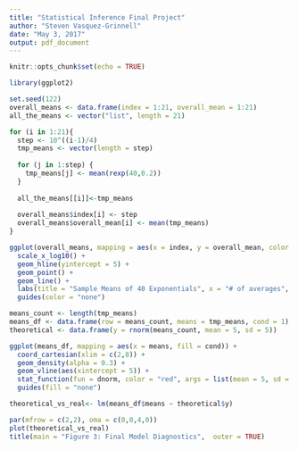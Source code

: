 ```yaml
---
title: "Statistical Inference Final Project"
author: "Steven Vasquez-Grinnell"
date: "May 3, 2017"
output: pdf_document
---
```


```r
knitr::opts_chunk$set(echo = TRUE)

library(ggplot2)
```


```r
set.seed(122)
overall_means <- data.frame(index = 1:21, overall_mean = 1:21)
all_the_means <- vector("list", length = 21)

for (i in 1:21){
  step <- 10^((i-1)/4)
  tmp_means <- vector(length = step)
  
  for (j in 1:step) {
    tmp_means[j] <- mean(rexp(40,0.2))
  }
  
  all_the_means[[i]]<-tmp_means
  
  overall_means$index[i] <- step
  overall_means$overall_mean[i] <- mean(tmp_means)
}
```

```r
ggplot(overall_means, mapping = aes(x = index, y = overall_mean, color = "red")) + 
  scale_x_log10() + 
  geom_hline(yintercept = 5) + 
  geom_point() + 
  geom_line() + 
  labs(title = "Sample Means of 40 Exponentials", x = "# of averages", y = "Mean") +
  guides(color = "none")

```

```r
means_count <- length(tmp_means)
means_df <- data.frame(row = means_count, means = tmp_means, cond = 1)
theoretical <- data.frame(y = rnorm(means_count, mean = 5, sd = 5))

ggplot(means_df, mapping = aes(x = means, fill = cond)) +
  coord_cartesian(xlim = c(2,8)) +
  geom_density(alpha = 0.3) + 
  geom_vline(aes(xintercept = 5)) +
  stat_function(fun = dnorm, color = "red", args = list(mean = 5, sd = 5/sqrt(40))) +
  guides(fill = "none")
```


```r
theoretical_vs_real<- lm(means_df$means ~ theoretical$y)

par(mfrow = c(2,2), oma = c(0,0,4,0))
plot(theoretical_vs_real) 
title(main = "Figure 3: Final Model Diagnostics",  outer = TRUE)
```

